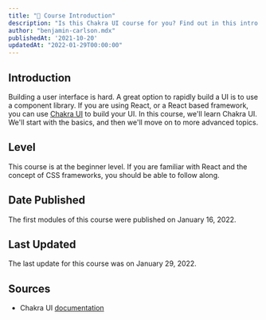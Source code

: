 ```yaml
---
title: "🚀 Course Introduction"
description: "Is this Chakra UI course for you? Find out in this intro module."
author: "benjamin-carlson.mdx"
publishedAt: '2021-10-20'
updatedAt: "2022-01-29T00:00:00"
---
```


## Introduction

Building a user interface is hard. A great option to rapidly build a UI is to use a component library. If you are using React, or a React based framework, you can use [Chakra UI](https://chakra-ui.com/) to build your UI. In this course, we'll learn Chakra UI. We'll start with the basics, and then we'll move on to more advanced topics.

## Level

This course is at the beginner level. If you are familiar with React and the concept of CSS frameworks, you should be able to follow along.

## Date Published

The first modules of this course were published on January 16, 2022.

## Last Updated

The last update for this course was on January 29, 2022.

<AuthorCard author="benjamin-carlson.mdx" course="Chakra UI" />

## Sources

- Chakra UI [documentation](https://chakra-ui.com/docs/)